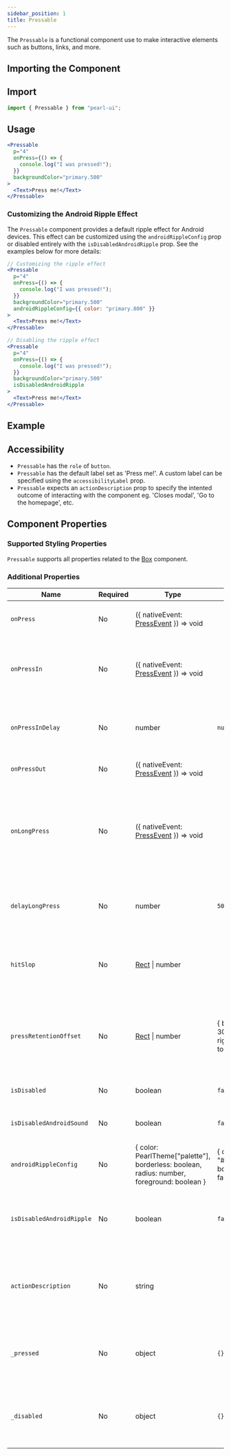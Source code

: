 ```yaml
---
sidebar_position: 1
title: Pressable
---
```



<div style={{ display: "flex" }}>
  <SourceButton
    label="Source"
    href="https://github.com/agrawal-rohit/pearl-ui/blob/main/src/components/atoms/pressable/pressable.tsx"
  />
</div>

The `Pressable` is a functional component use to make interactive elements such as buttons, links, and more.

## Importing the Component

## Import

```jsx
import { Pressable } from "pearl-ui";
```

## Usage

```jsx
<Pressable
  p="4"
  onPress={() => {
    console.log("I was pressed!");
  }}
  backgroundColor="primary.500"
>
  <Text>Press me!</Text>
</Pressable>
```

### Customizing the Android Ripple Effect

The `Pressable` component provides a default ripple effect for Android devices. This effect can be customized using the `androidRippleConfig` prop or disabled entirely with the `isDisabledAndroidRipple` prop. See the examples below for more details:

```jsx
// Customizing the ripple effect
<Pressable
  p="4"
  onPress={() => {
    console.log("I was pressed!");
  }}
  backgroundColor="primary.500"
  androidRippleConfig={{ color: "primary.800" }}
>
  <Text>Press me!</Text>
</Pressable>

// Disabling the ripple effect
<Pressable
  p="4"
  onPress={() => {
    console.log("I was pressed!");
  }}
  backgroundColor="primary.500"
  isDisabledAndroidRipple
>
  <Text>Press me!</Text>
</Pressable>
```

## Example


<Snack snackId="@agrawal-rohit/pressable-light" />

## Accessibility

- `Pressable` has the `role` of `button`.
- `Pressable` has the default label set as 'Press me!'. A custom label can be specified using the `accessibilityLabel` prop.
- `Pressable` expects an `actionDescription` prop to specify the intented outcome of interacting with the component eg. 'Closes modal', 'Go to the homepage', etc.

## Component Properties

### Supported Styling Properties

`Pressable` supports all properties related to the [Box](../layout/Box) component.

### Additional Properties

| Name                      | Required | Type                                                                                              | Default                                      | Description                                                                                                                     |
| ------------------------- | -------- | ------------------------------------------------------------------------------------------------- | -------------------------------------------- | ------------------------------------------------------------------------------------------------------------------------------- |
| `onPress`                 | No       | <t>({ nativeEvent: [PressEvent](https://reactnative.dev/docs/pressevent) }) => void</t>           |                                              | Function called when the component is pressed.                                                                                  |
| `onPressIn`               | No       | <t>({ nativeEvent: [PressEvent](https://reactnative.dev/docs/pressevent) }) => void</t>           |                                              | Called immediately when a touch is engaged, before `onPressOut` and `onPress`.                                                  |
| `onPressInDelay`          | No       | <t>number</t>                                                                                     | `null`                                       | Duration (in milliseconds) to wait after press down before calling onPressIn.                                                   |
| `onPressOut`              | No       | <t>({ nativeEvent: [PressEvent](https://reactnative.dev/docs/pressevent) }) => void</t>           |                                              | Called when a touch is released.                                                                                                |
| `onLongPress`             | No       | <t>({ nativeEvent: [PressEvent](https://reactnative.dev/docs/pressevent) }) => void</t>           |                                              | Called if the time after onPressIn lasts longer than 500 milliseconds. This time period can be customized with `delayLongPress` |
| `delayLongPress`          | No       | <t>number</t>                                                                                     | `500`                                        | Duration (in milliseconds) from onPressIn before onLongPress is called                                                          |
| `hitSlop`                 | No       | <t>[Rect](https://reactnative.dev/docs/rect) \| number</t>                                        |                                              | Sets additional distance outside of element in which a press can be detected.                                                   |
| `pressRetentionOffset`    | No       | <t>[Rect](https://reactnative.dev/docs/rect) \| number</t>                                        | { bottom: 30, left: 20, right: 20, top: 20 } | Additional distance outside of this view in which a touch is considered a press before onPressOut is triggered.                 |
| `isDisabled`              | No       | <t>boolean</t>                                                                                    | `false`                                      | If true, the press behavior is disabled.                                                                                        |
| `isDisabledAndroidSound`  | No       | <t>boolean</t>                                                                                    | `false`                                      | If true, Android system sound on press is not played.                                                                           |
| `androidRippleConfig`     | No       | <t>{ color: PearlTheme["palette"], borderless: boolean, radius: number, foreground: boolean }</t> | { color: "#E4E9F2", borderless: false }      | Configures the ripple effect for the android_ripple property.                                                                   |
| `isDisabledAndroidRipple` | No       | <t>boolean</t>                                                                                    | `false`                                      | If true, the Android ripple effect is enabled and its properties are configured.                                                |
| `actionDescription`       | No       | <t>string</t>                                                                                     |                                              | A short description of the action that occurs when this element is interacted with (Used for accessibility).                    |
| `_pressed`                | No       | <t>object</t>                                                                                     | `{}`                                         | Style properties that are applied when the component is in a pressed state.                                                     |
| `_disabled`               | No       | <t>object</t>                                                                                     | `{}`                                         | Style properties that are applied when the component is in a disabled state.                                                    |

